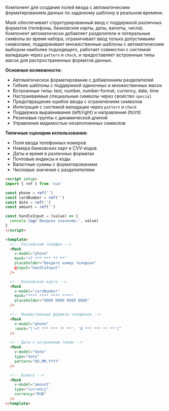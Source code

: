 Компонент для создания полей ввода с автоматическим форматированием данных по заданному шаблону в реальном времени.

Mask обеспечивает структурированный ввод с поддержкой различных форматов (телефоны, банковские карты, даты, валюты, числа). Компонент автоматически добавляет разделители и литеральные символы во время набора, ограничивает ввод только допустимыми символами, поддерживает множественные шаблоны с автоматическим выбором наиболее подходящего, работает совместно с системой валидации через `pattern` и `check`, и предоставляет встроенные типы масок для распространенных форматов данных.

**Основные возможности:**

- Автоматическое форматирование с добавлением разделителей
- Гибкие шаблоны с поддержкой одиночных и множественных масок
- Встроенные типы: text, number, number-format, currency, date, time
- Настраиваемые специальные символы через свойство `special`
- Предотвращение ошибок ввода с ограничением символов
- Интеграция с системой валидации через `pattern` и `check`
- Поддержка выравнивания (left/right) и направления (ltr/rtl)
- Резиновые группы с динамической длиной
- Управление видимостью незаполненных символов

**Типичные сценарии использования:**

- Поля ввода телефонных номеров
- Номера банковских карт и CVV-кодов
- Даты и время в различных форматах
- Почтовые индексы и коды
- Валютные суммы с форматированием
- Числовые значения с разделителями

```html
<script setup>
import { ref } from 'vue'

const phone = ref('')
const cardNumber = ref('')
const date = ref('')
const amount = ref('')

const handleInput = (value) => {
  console.log('Введено значение:', value)
}
</script>

<template>
  <!-- Российский телефон -->
  <Mask
    v-model="phone"
    mask="+7 *** *** ** **"
    placeholder="Введите номер телефона"
    @input="handleInput"
  />

  <!-- Банковская карта -->
  <Mask
    v-model="cardNumber"
    mask="**** **** **** ****"
    placeholder="0000 0000 0000 0000"
  />

  <!-- Множественные форматы телефонов -->
  <Mask
    v-model="phone"
    :mask="['+7 *** *** ** **', '8 *** *** ** **']"
  />

  <!-- Дата с встроенным типом -->
  <Mask
    v-model="date"
    type="date"
    pattern="DD.MM.YYYY"
  />

  <!-- Валюта -->
  <Mask
    v-model="amount"
    type="currency"
    currency="RUB"
  />
</template>
```
